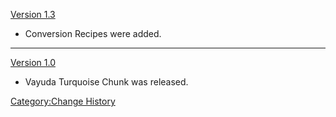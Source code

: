 [[Version 1.3]]
*Conversion Recipes were added.
----
[[Version 1.0]]
*Vayuda Turquoise Chunk was released.
<noinclude>[[Category:Change History]]</noinclude>
